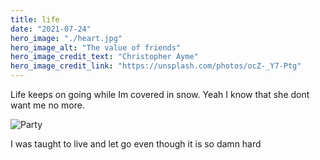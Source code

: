 ```yaml
---
title: life
date: "2021-07-24"
hero_image: "./heart.jpg"
hero_image_alt: "The value of friends"
hero_image_credit_text: "Christopher Ayme"
hero_image_credit_link: "https://unsplash.com/photos/ocZ-_Y7-Ptg"
---
```

Life keeps on going while Im covered in snow. Yeah I know that she dont want me no more.

![Party](./party.jpg)

I was taught to live and let go even though it is so damn hard



